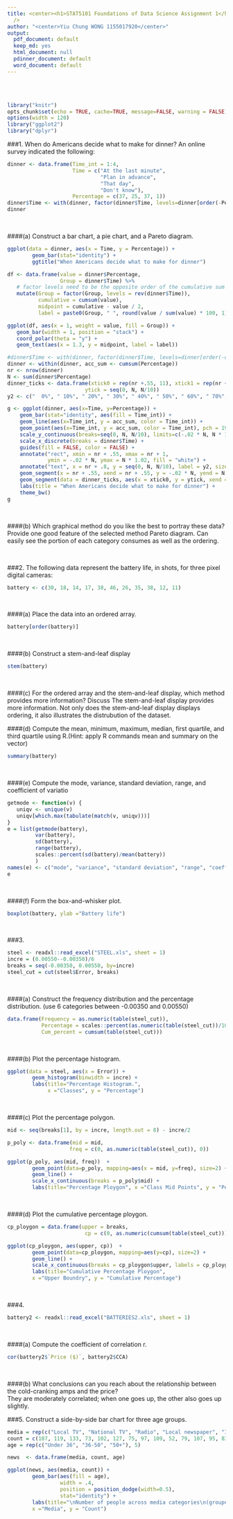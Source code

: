 ```yaml
---
title: <center><h1>STAT5101 Foundations of Data Science Assignment 1</h1></center><br
  />
author: "<center>Yiu Chung WONG 1155017920</center>"
output:
  pdf_document: default
  keep_md: yes
  html_document: null
  pdinner_document: default
  word_document: default
--- 
```


<br />
<br />

```r
library("knitr")
opts_chunk$set(echo = TRUE, cache=TRUE, message=FALSE, warning = FALSE)
options(width = 120)
library("ggplot2")
library("dplyr")
```


###1. When do Americans decide what to make for dinner? An online survey indicated the following: 
```r
dinner <- data.frame(Time_int = 1:4, 
                     Time = c("At the last minute",  
                              "Plan in advance", 
                              "That day", 
                              "Don't know"), 
                     Percentage = c(37, 25, 37, 1))
dinner$Time <- with(dinner, factor(dinner$Time, levels=dinner[order(-Percentage), ]$Time))
dinner
```

<br />

####(a) Construct a bar chart, a pie chart, and a Pareto diagram.  
```r
ggplot(data = dinner, aes(x = Time, y = Percentage)) + 
        geom_bar(stat="identity") + 
        ggtitle("When Americans decide what to make for dinner")

df <- data.frame(value = dinner$Percentage,
                 Group = dinner$Time) %>%
   # factor levels need to be the opposite order of the cumulative sum of the values
   mutate(Group = factor(Group, levels = rev(dinner$Time)),
          cumulative = cumsum(value),
          midpoint = cumulative - value / 2,
          label = paste0(Group, " ", round(value / sum(value) * 100, 1), "%"))

ggplot(df, aes(x = 1, weight = value, fill = Group)) +
   geom_bar(width = 1, position = "stack") +
   coord_polar(theta = "y") +
   geom_text(aes(x = 1.3, y = midpoint, label = label))
```

```r
#dinner$Time <- with(dinner, factor(dinner$Time, levels=dinner[order(-dinner$Percentage), ]$Time))
dinner <- within(dinner, acc_sum <- cumsum(Percentage))
nr <- nrow(dinner)
N <- sum(dinner$Percentage)
dinner_ticks <- data.frame(xtick0 = rep(nr +.55, 11), xtick1 = rep(nr +.59, 11), 
                         ytick = seq(0, N, N/10))
y2 <- c("  0%", " 10%", " 20%", " 30%", " 40%", " 50%", " 60%", " 70%", " 80%", " 90%", "100%")

g <- ggplot(dinner, aes(x=Time, y=Percentage)) + 
    geom_bar(stat="identity", aes(fill = Time_int)) +
    geom_line(aes(x=Time_int, y = acc_sum, color = Time_int)) +
    geom_point(aes(x=Time_int, y = acc_sum, color = Time_int), pch = 19) +
    scale_y_continuous(breaks=seq(0, N, N/10), limits=c(-.02 * N, N * 1.02)) + 
    scale_x_discrete(breaks = dinner$Time) +
    guides(fill = FALSE, color = FALSE) + 
    annotate("rect", xmin = nr + .55, xmax = nr + 1, 
             ymin = -.02 * N, ymax = N * 1.02, fill = "white") +
    annotate("text", x = nr + .8, y = seq(0, N, N/10), label = y2, size = 3.5) +
    geom_segment(x = nr + .55, xend = nr + .55, y = -.02 * N, yend = N * 1.02, color = "grey50") +
    geom_segment(data = dinner_ticks, aes(x = xtick0, y = ytick, xend = xtick1, yend = ytick)) +
    labs(title = "When Americans decide what to make for dinner") +
    theme_bw()
g
```

<br />

####(b) Which graphical method do you like the best to portray these data? Provide one good feature of the selected method 
Pareto diagram. Can easily see the portion of each category consumes as well as the ordering. 

<br />

###2. The following data represent the battery life, in shots, for three pixel digital cameras: 
```r
battery <- c(30, 18, 14, 17, 38, 46, 26, 35, 38, 12, 11)
```
<br />

####(a) Place the data into an ordered array.  
```r
battery[order(battery)]
```
<br />

####(b) Construct a stem-and-leaf display
```r
stem(battery)
```
<br />

####(c) For the ordered array and the stem-and-leaf display, which method provides more information? Discuss
The stem-and-leaf display provides more information. Not only does the stem-and-leaf display displays ordering, it also illustrates the distrubution of the dataset.
<br />

####(d) Compute the mean, minimum, maximum, median, first quartile, and third quartile using R.(Hint:  apply R commands mean and summary on the vector)
```r
summary(battery)
```
<br />

####(e) Compute the mode, variance, standard deviation, range, and coefficient of variatio
```r
getmode <- function(v) {
   uniqv <- unique(v)
   uniqv[which.max(tabulate(match(v, uniqv)))]
}
e = list(getmode(battery), 
         var(battery), 
         sd(battery), 
         range(battery), 
         scales::percent(sd(battery)/mean(battery))
         )
names(e) <- c("mode", "variance", "standard deviation", "range", "coefficient of variatio")
e
```
<br />

####(f) Form the box-and-whisker plot.
```r
boxplot(battery, ylab ="Battery life")
```
<br />


###3.  
```r
steel <- readxl::read_excel("STEEL.xls", sheet = 1)
incre = (0.00550--0.00350)/6
breaks = seq(-0.00350, 0.00550, by=incre)
steel_cut = cut(steel$Error, breaks)
```
<br />

####(a) Construct the frequency distribution and the percentage distribution. (use 6 categories between -0.00350 and 0.00550)  
```r
data.frame(Frequency = as.numeric(table(steel_cut)), 
           Percentage = scales::percent(as.numeric(table(steel_cut))/100), 
           Cum_percent = cumsum(table(steel_cut)))
```
<br />

####(b) Plot the percentage histogram.
```r
ggplot(data = steel, aes(x = Error)) + 
        geom_histogram(binwidth = incre) +
        labs(title="Percentage Histogram.", 
             x ="Classes", y = "Percentage")
```
<br />

####(c) Plot the percentage polygon.
```r
mid <- seq(breaks[1], by = incre, length.out = 8) - incre/2

p_poly <- data.frame(mid = mid, 
                    freq = c(0, as.numeric(table(steel_cut)), 0))

ggplot(p_poly, aes(mid, freq))  +
        geom_point(data=p_poly, mapping=aes(x = mid, y=freq), size=2) +
        geom_line() +
        scale_x_continuous(breaks = p_poly$mid) +
        labs(title="Percentage Ploygon", x ="Class Mid Points", y = "Percentage")
```
<br />

####(d) Plot the cumulative percentage ploygon.
```r
cp_ploygon = data.frame(upper = breaks, 
                         cp = c(0, as.numeric(cumsum(table(steel_cut)))))

ggplot(cp_ploygon, aes(upper, cp))  +
        geom_point(data=cp_ploygon, mapping=aes(y=cp), size=2) +
        geom_line() +
        scale_x_continuous(breaks = cp_ploygon$upper, labels = cp_ploygon$upper) +
        labs(title="Cumulative Percentage Ploygon",
        x ="Upper Boundry", y = "Cumulative Percentage")
```
<br />


###4.  
```r
battery2 <- readxl::read_excel("BATTERIES2.xls", sheet = 1)
```
<br />

####(a) Compute the coefficient of correlation r.  
```r
cor(battery2$`Price ($)`, battery2$CCA)
```
<br />

####(b) What conclusions can you reach about the relationship between the cold-cranking amps and the price?  
They are moderately correlated; when one goes up, the other also goes up slightly.
<br />


###5. Construct a side-by-side bar chart for three age groups. 
```r
media = rep(c("Local TV", "National TV", "Radio", "Local newspaper", "Internet"), each = 3)
count = c(107, 119, 133, 73, 102, 127, 75, 97, 109, 52, 79, 107, 95, 83, 76)
age = rep(c("Under 36", "36-50", "50+"), 5)

news  <- data.frame(media, count, age)

ggplot(news, aes(media, count)) + 
        geom_bar(aes(fill = age), 
                 width = .4, 
                 position = position_dodge(width=0.5), 
                 stat="identity") +
        labs(title="\nNumber of people across media categories\n(grouped by age)",
        x ="Media", y = "Count")

```